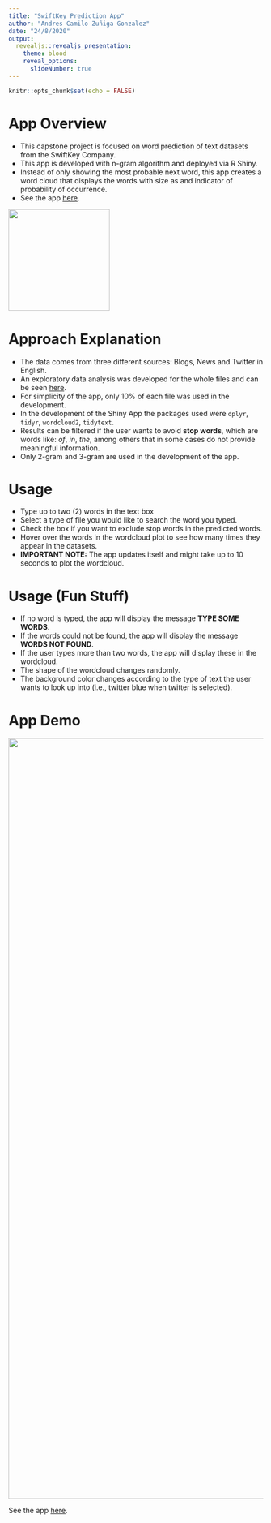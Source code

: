 ```yaml
---
title: "SwiftKey Prediction App"
author: "Andres Camilo Zuñiga Gonzalez"
date: "24/8/2020"
output: 
  revealjs::revealjs_presentation:
    theme: blood
    reveal_options:
      slideNumber: true
---
```


```r
knitr::opts_chunk$set(echo = FALSE)
```
# App Overview

* This capstone project is focused on word prediction of text datasets from the SwiftKey Company.
* This app is developed with n-gram algorithm and deployed via R Shiny.
* Instead of only showing the most probable next word, this app creates a word cloud that displays the words with size as and indicator of probability of occurrence.
* See the app [here](https://ancazugo.shinyapps.io/SwiftkeyShinyApp/).

<img src="images/swiftkey.jpeg" width="200"/>

# Approach Explanation

* The data comes from three different sources: Blogs, News and Twitter in English.
* An exploratory data analysis was developed for the whole files and can be seen [here](https://rpubs.com/ancazugo/EDAswiftkey).
* For simplicity of the app, only 10% of each file was used in the development.
* In the development of the Shiny App the packages used were `dplyr`, `tidyr`, `wordcloud2`, `tidytext`.
* Results can be filtered if the user wants to avoid **stop words**, which are words like: *of*, *in*, *the*, among others that in some cases do not provide meaningful information.
* Only 2-gram and 3-gram are used in the development of the app.


# Usage

* Type up to two (2) words in the text box
* Select a type of file you would like to search the word you typed.
* Check the box if you want to exclude stop words in the predicted words.
* Hover over the words in the wordcloud plot to see how many times they appear in the datasets.
* **IMPORTANT NOTE:** The app updates itself and might take up to 10 seconds to plot the wordcloud.

# Usage (Fun Stuff)

* If no word is typed, the app will display the message **TYPE SOME WORDS**.
* If the words could not be found, the app will display the message **WORDS NOT FOUND**.
* If the user types more than two words, the app will display these in the wordcloud.
* The shape of the wordcloud changes randomly.
* The background color changes according to the type of text the user wants to look up into (i.e., twitter blue when twitter is selected).

# App Demo

<img src="images/demo.png" width="1500"/>

See the app [here](https://ancazugo.shinyapps.io/SwiftkeyShinyApp/).

